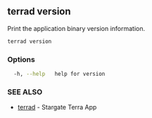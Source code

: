 ## terrad version

Print the application binary version information.

```sh Terrad
terrad version
```

### Options

```sh Terrad
  -h, --help   help for version
```

### SEE ALSO

* [terrad](terrad.md)	 - Stargate Terra App


